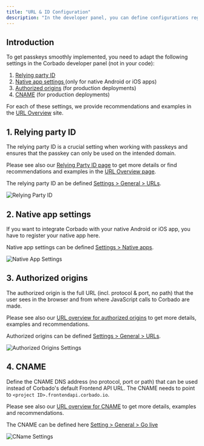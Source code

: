 ```yaml
---
title: "URL & ID Configuration"
description: "In the developer panel, you can define configurations regarding URLs & IDs."
---
```


## Introduction

To get passkeys smoothly implemented, you need to adapt the following settings in the Corbado developer panel (not in your code):

1. [Relying party ID](#1-relying-party-id)
2. [Native app settings ](#2-native-app-settings)(only for native Android or iOS apps)
3. [Authorized origins](#3-authorized-origins) (for production deployments)
4. [CNAME](#4-cname) (for production deployments)

For each of these settings, we provide recommendations and examples in the [URL Overview](/helpful-guides/url-overview) site.

## 1. Relying party ID

The relying party ID is a crucial setting when working with passkeys and ensures that the passkey can only be used on the intended domain.

Please see also our [Relying Party ID page](/helpful-guides/passkeys/relying-party-id) to get more details or find recommendations and examples in the [URL Overview page](/helpful-guides/url-overview#7-relying-party-id).

The relying party ID an be defined [Settings > General > URLs](https://app.corbado.com/app/settings/general/urls).

![Relying Party ID](/images/overview/signup/passkey-configuration/relying-party-id.webp)


## 2. Native app settings

If you want to integrate Corbado with your native Android or iOS app, you have to register your native app here.

Native app settings can be defined [Settings > Native apps](https://app.corbado.com/app/settings/native-apps).

![Native App Settings](/images/overview/signup/passkey-configuration/native-app-settings.webp)

## 3. Authorized origins

The authorized origin is the full URL (incl. protocol & port, no path) that the user sees in the browser and from where JavaScript calls to Corbado are made.

Please see also our [URL overview for authorized origins](/helpful-guides/url-overview#1-authorized-origin) to get more details, examples and recommendations.

Authorized origins can be defined [Settings > General > URLs](https://app.corbado.com/app/settings/general/urls).

![Authorized Origins Settings](/images/overview/signup/passkey-configuration/authorized-origins-settings.webp)



## 4. CNAME

Define the CNAME DNS address (no protocol, port or path) that can be used instead of Corbado's default Frontend API URL. The CNAME needs to point to `<project ID>.frontendapi.corbado.io`.

Please see also our [URL overview for CNAME](/helpful-guides/url-overview#5-cname) to get more details, examples and recommendations.

The CNAME can be defined here [Setting > General > Go live](https://app.corbado.com/pro-7564790029695092989/app/settings/general/go-live)

![CName Settings](/images/overview/signup/passkey-configuration/cname-settings.webp)


